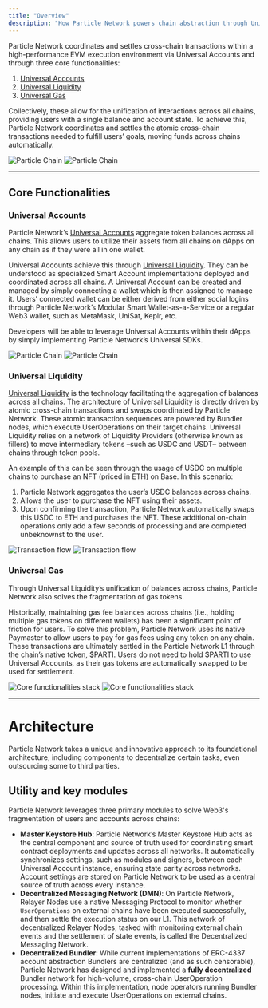 ```yaml
---
title: "Overview"
description: "How Particle Network powers chain abstraction through Universal Accounts."
---
```


Particle Network coordinates and settles cross-chain transactions within a high-performance EVM execution environment via Universal Accounts and through three core functionalities:

1. [Universal Accounts](/landing/modular-l1/universal-accounts)
2. [Universal Liquidity](/landing/modular-l1/universal-liquidity)
3. [Universal Gas](/landing/modular-l1/universal-gas)


Collectively, these allow for the unification of interactions across all chains, providing users with a single balance and account state. To achieve this, Particle Network coordinates and settles the atomic cross-chain transactions needed to fulfill users’ goals, moving funds across chains automatically.

<img
  className="block dark:hidden"
  src="/landing/modular-l1/images/particle-chain.jpg"
  alt="Particle Chain"
/>
<img
  className="hidden dark:block"
  src="/landing/modular-l1/images/particle-chain.jpg"
  alt="Particle Chain"
/>

***

## Core Functionalities

### Universal Accounts

Particle Network’s [Universal Accounts](/landing/modular-l1/universal-accounts) aggregate token balances across all chains. This allows users to utilize their assets from all chains on dApps on any chain as if they were all in one wallet.

Universal Accounts achieve this through [Universal Liquidity](/landing/modular-l1/universal-liquidity). They can be understood as specialized Smart Account implementations deployed and coordinated across all chains. A Universal Account can be created and managed by simply connecting a wallet which is then assigned to manage it. Users’ connected wallet can be either derived from either social logins through Particle Network’s Modular Smart Wallet-as-a-Service or a regular Web3 wallet, such as MetaMask, UniSat, Keplr, etc. 

Developers will be able to leverage Universal Accounts within their dApps by simply implementing Particle Network’s Universal SDKs.

<img
  className="block dark:hidden"
  src="/landing/modular-l1/images/functionalities.png"
  alt="Particle Chain"
/>
<img
  className="hidden dark:block"
  src="/landing/modular-l1/images/functionalities.png"
  alt="Particle Chain"
/>

### Universal Liquidity

[Universal Liquidity](/landing/modular-l1/universal-liquidity) is the technology facilitating the aggregation of balances across all chains. The architecture of Universal Liquidity is directly driven by atomic cross-chain transactions and swaps coordinated by Particle Network. These atomic transaction sequences are powered by Bundler nodes, which execute UserOperations on their target chains. Universal Liquidity relies on a network of Liquidity Providers (otherwise known as fillers) to move intermediary tokens –such as USDC and USDT– between chains through token pools. 

An example of this can be seen through the usage of USDC on multiple chains to purchase an NFT (priced in ETH) on Base. In this scenario:

1. Particle Network aggregates the user’s USDC balances across chains.
2. Allows the user to purchase the NFT using their assets. 
3. Upon confirming the transaction, Particle Network automatically swaps this USDC to ETH  and purchases the NFT. These additional on-chain operations only add a few seconds of processing and are completed unbeknownst to the user.

<Frame caption="Transaction flow for cross-chain UserOperations, between Polygon and Base as an example.">
<img
  className="block dark:hidden"
  src="/landing/modular-l1/images/transaction-flow.png"
  alt="Transaction flow"
/>
<img
  className="hidden dark:block"
  src="/landing/modular-l1/images/transaction-flow.png"
  alt="Transaction flow"
/>
</Frame>

### Universal Gas

Through Universal Liquidity’s unification of balances across chains, Particle Network also solves the fragmentation of gas tokens. 

Historically, maintaining gas fee balances across chains (i.e., holding multiple gas tokens on different wallets) has been a significant point of friction for users. To solve this problem, Particle Network uses its native Paymaster to allow users to pay for gas fees using any token on any chain. These transactions are ultimately settled in the Particle Network L1 through the chain’s native token, $PARTI. Users do not need to hold $PARTI to use Universal Accounts, as their gas tokens are automatically swapped to be used for settlement.

<Frame caption="Stack of core functionalities provided by Particle Network.">
<img
  className="block dark:hidden"
  src="/landing/modular-l1/images/core-stack.jpg"
  alt="Core functionalities stack"
/>
<img
  className="hidden dark:block"
  src="/landing/modular-l1/images/core-stack.jpg"
  alt="Core functionalities stack"
/>
</Frame>

***

# Architecture

Particle Network takes a unique and innovative approach to its foundational architecture, including components to decentralize certain tasks, even outsourcing some to third parties.

## Utility and key modules

Particle Network leverages three primary modules to solve Web3's fragmentation of users and accounts across chains:

- **Master Keystore Hub**: Particle Network’s Master Keystore Hub acts as the central component and source of truth used for coordinating smart contract deployments and updates across all networks. It automatically synchronizes settings, such as modules and signers, between each Universal Account instance, ensuring state parity across networks. Account settings are stored on Particle Network to be used as a central source of truth across every instance.
- **Decentralized Messaging Network (DMN)**: On Particle Network, Relayer Nodes use a native Messaging Protocol to monitor whether `UserOperations` on external chains have been executed successfully, and then settle the execution status on our L1. This network of decentralized Relayer Nodes, tasked with monitoring external chain events and the settlement of state events, is called the Decentralized Messaging Network.
- **Decentralized Bundler**: While current implementations of ERC-4337 account abstraction Bundlers are centralized (and as such censorable), Particle Network has designed and implemented a **fully decentralized** Bundler network for high-volume, cross-chain UserOperation processing. Within this implementation, node operators running Bundler nodes,  initiate and execute UserOperations on external chains.
